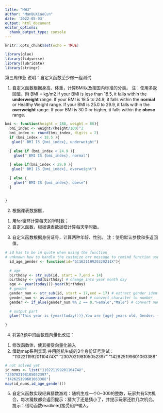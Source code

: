 ```yaml
---
title: "HW3"
author: "ManBuXiaoCun"
date: '2022-05-03'
output: html_document
editor_options: 
  chunk_output_type: console
---
```


```r
knitr::opts_chunk$set(echo = TRUE)
```

```r
library(glue)
library(tidyverse)
library(lubridate)
library(stringr)
```

第三周作业
说明：自定义函数至少做一组测试

1. 自定义函数根据身高、体重，计算BMI以及按国内标准的分类。
注：使用多返回值，附
BMI = kg/m2
If your BMI is less than 18.5, it falls within the **underweight** range.
If your BMI is 18.5 to 24.9, it falls within the **normal** or Healthy Weight range.
If your BMI is 25.0 to 29.9, it falls within the **overweight** range.
If your BMI is 30.0 or higher, it falls within the **obese** range.
```r
bmi <- function(height = 180, weight = 80){
  bmi_index <- weight/(height/100)^2
  bmi_index <- round(bmi_index, digits = 2)
  if (bmi_index < 18.5 ){
   glue(" BMI IS {bmi_index}, underweight")
    
  } else if (bmi_index < 24.9 ){
    glue(" BMI IS {bmi_index}, normal")
    
  } else if(bmi_index < 29.9 ){
   glue(" BMI IS {bmi_index}, overweight")
    
  } else {
    glue(" BMI IS {bmi_index}, obese")
  }
  
  
}
```


2. 根据课表数据框，
(1) 用for循环计算每天的学时数；
(2) 自定义函数，根据课表数据框计算每天学时数。

3. 自定义函数根据身份证号，计算两种年龄、性别。
   注：使用默认参数和多返回值。
```r
# id has to be in quote when using the function
# unknown how to handle the custmize err message to remind function user 
  id_age_gender <- function(id="51162119920320211X"){
  
  # age
  birthday <- str_sub(id, start = 7,end = 14)
  birthday <- ymd(birthday) # change into year month day
  age <- year(today())-year(birthday)
  # gender
  gender_num <- str_sub(id, start = 17,end = 17) # extract gender identity num
  gender_num <- as.numeric(gender_num) # convert character to number
  gender <- if_else(gender_num %% 2 == 0,"Female","Male") # convert num to male and female
  
  # output part
  glue("This year is {year(today())},You are {age} years old, Gender: {gender}")
  
}
```


4. 将第3题中的函数做向量化改进：
(1) 修改函数体，使其接受向量化输入
(2) 借助map系列实现
并用随机生成的3个身份证号测试：
"11022119920110474X"
"230702198105052397" 
"142625199601063388"
```r
# not solved yet
id_nums <- list("11022119920110474X",
"230702198105052397", 
"142625199601063388")
map(id_nums,id_age_gender())
```


5. 自定义函数实现经典猜数游戏：随机生成一个0~300的整数，玩家共有5次机会，每次猜数都会返回提示：猜大了还是猜小了，并提示玩家还胜几次机会。
提示：借助函数readline()接受用户输入。


